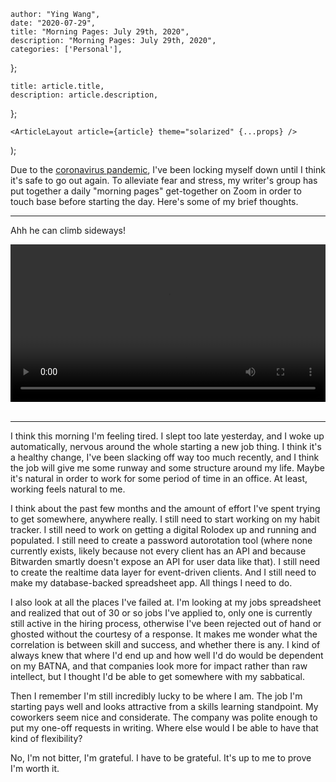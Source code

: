 

    author: "Ying Wang",
    date: "2020-07-29",
    title: "Morning Pages: July 29th, 2020",
    description: "Morning Pages: July 29th, 2020",
    categories: ['Personal'],
};

    title: article.title,
    description: article.description,
};

    <ArticleLayout article={article} theme="solarized" {...props} />
);


Due to the [coronavirus
pandemic](https://en.wikipedia.org/wiki/2019-20_coronavirus_pandemic), I've been
locking myself down until I think it's safe to go out again. To alleviate fear
and stress, my writer's group has put together a daily "morning pages"
get-together on Zoom in order to touch base before starting the day. Here's some
of my brief thoughts.

---

Ahh he can climb sideways!

<!-- https://stackoverflow.com/a/26276254 -->
<video style="width: 100%; width: -moz-available; width: -webkit-fill-available; width: fill-available; max-width: 100%;" controls>
    <source src="/video/posts/2020/07/29/morning_pages.mp4" type="video/mp4">
    Your browser does not support HTML5 video.
</video>
<br/>
<br/>

---

I think this morning I'm feeling tired. I slept too late yesterday, and I woke
up automatically, nervous around the whole starting a new job thing. I think
it's a healthy change, I've been slacking off way too much recently, and I think
the job will give me some runway and some structure around my life. Maybe it's
natural in order to work for some period of time in an office. At least, working
feels natural to me.

I think about the past few months and the amount of effort I've spent trying to
get somewhere, anywhere really. I still need to start working on my habit
tracker. I still need to work on getting a digital Rolodex up and running and
populated. I still need to create a password autorotation tool (where none
currently exists, likely because not every client has an API and because
Bitwarden smartly doesn't expose an API for user data like that). I still need
to create the realtime data layer for event-driven clients. And I still need to
make my database-backed spreadsheet app. All things I need to do.

I also look at all the places I've failed at. I'm looking at my jobs spreadsheet
and realized that out of 30 or so jobs I've applied to, only one is currently
still active in the hiring process, otherwise I've been rejected out of hand or
ghosted without the courtesy of a response. It makes me wonder what the
correlation is between skill and success, and whether there is any. I kind of
always knew that where I'd end up and how well I'd do would be dependent on my
BATNA, and that companies look more for impact rather than raw intellect, but I
thought I'd be able to get somewhere with my sabbatical.

Then I remember I'm still incredibly lucky to be where I am. The job I'm
starting pays well and looks attractive from a skills learning standpoint. My
coworkers seem nice and considerate. The company was polite enough to put my
one-off requests in writing. Where else would I be able to have that kind of
flexibility?

No, I'm not bitter, I'm grateful. I have to be grateful. It's up to me to prove
I'm worth it.
